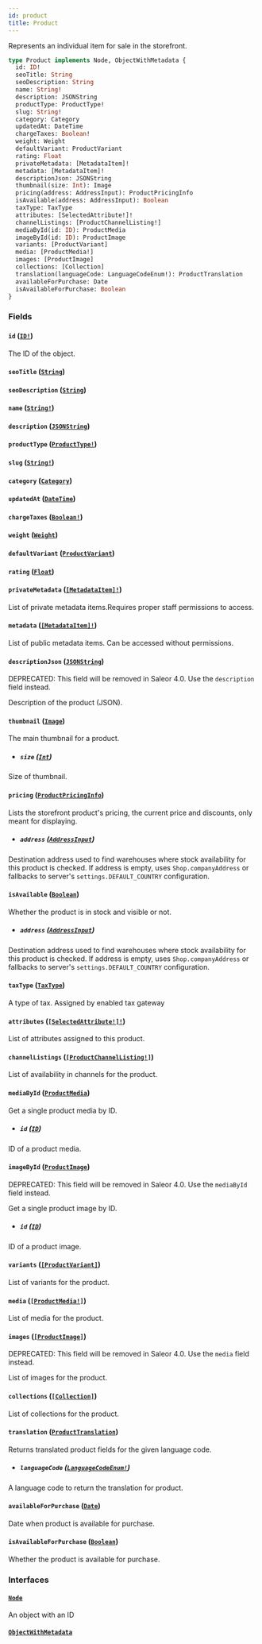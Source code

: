 ```yaml
---
id: product
title: Product
---
```


Represents an individual item for sale in the storefront.

```graphql
type Product implements Node, ObjectWithMetadata {
  id: ID!
  seoTitle: String
  seoDescription: String
  name: String!
  description: JSONString
  productType: ProductType!
  slug: String!
  category: Category
  updatedAt: DateTime
  chargeTaxes: Boolean!
  weight: Weight
  defaultVariant: ProductVariant
  rating: Float
  privateMetadata: [MetadataItem]!
  metadata: [MetadataItem]!
  descriptionJson: JSONString
  thumbnail(size: Int): Image
  pricing(address: AddressInput): ProductPricingInfo
  isAvailable(address: AddressInput): Boolean
  taxType: TaxType
  attributes: [SelectedAttribute!]!
  channelListings: [ProductChannelListing!]
  mediaById(id: ID): ProductMedia
  imageById(id: ID): ProductImage
  variants: [ProductVariant]
  media: [ProductMedia!]
  images: [ProductImage]
  collections: [Collection]
  translation(languageCode: LanguageCodeEnum!): ProductTranslation
  availableForPurchase: Date
  isAvailableForPurchase: Boolean
}
```

### Fields

#### `id` ([`ID!`](/developer/api-reference/scalars/id))

The ID of the object.

#### `seoTitle` ([`String`](/developer/api-reference/scalars/string))

#### `seoDescription` ([`String`](/developer/api-reference/scalars/string))

#### `name` ([`String!`](/developer/api-reference/scalars/string))

#### `description` ([`JSONString`](/developer/api-reference/scalars/json-string))

#### `productType` ([`ProductType!`](/developer/api-reference/objects/product-type))

#### `slug` ([`String!`](/developer/api-reference/scalars/string))

#### `category` ([`Category`](/developer/api-reference/objects/category))

#### `updatedAt` ([`DateTime`](/developer/api-reference/scalars/date-time))

#### `chargeTaxes` ([`Boolean!`](/developer/api-reference/scalars/boolean))

#### `weight` ([`Weight`](/developer/api-reference/objects/weight))

#### `defaultVariant` ([`ProductVariant`](/developer/api-reference/objects/product-variant))

#### `rating` ([`Float`](/developer/api-reference/scalars/float))

#### `privateMetadata` ([`[MetadataItem]!`](/developer/api-reference/objects/metadata-item))

List of private metadata items.Requires proper staff permissions to access.

#### `metadata` ([`[MetadataItem]!`](/developer/api-reference/objects/metadata-item))

List of public metadata items. Can be accessed without permissions.

#### `descriptionJson` ([`JSONString`](/developer/api-reference/scalars/json-string))

<span class="badge badge--warning">DEPRECATED: This field will be removed in Saleor 4.0. Use the `description` field instead.</span>

Description of the product (JSON).

#### `thumbnail` ([`Image`](/developer/api-reference/objects/image))

The main thumbnail for a product.

- ##### `size` ([`Int`](/developer/api-reference/scalars/int))

Size of thumbnail.

#### `pricing` ([`ProductPricingInfo`](/developer/api-reference/objects/product-pricing-info))

Lists the storefront product's pricing, the current price and discounts, only meant for displaying.

- ##### `address` ([`AddressInput`](/developer/api-reference/inputs/address-input))

Destination address used to find warehouses where stock availability for this product is checked. If address is empty, uses `Shop.companyAddress` or fallbacks to server's `settings.DEFAULT_COUNTRY` configuration.

#### `isAvailable` ([`Boolean`](/developer/api-reference/scalars/boolean))

Whether the product is in stock and visible or not.

- ##### `address` ([`AddressInput`](/developer/api-reference/inputs/address-input))

Destination address used to find warehouses where stock availability for this product is checked. If address is empty, uses `Shop.companyAddress` or fallbacks to server's `settings.DEFAULT_COUNTRY` configuration.

#### `taxType` ([`TaxType`](/developer/api-reference/objects/tax-type))

A type of tax. Assigned by enabled tax gateway

#### `attributes` ([`[SelectedAttribute!]!`](/developer/api-reference/objects/selected-attribute))

List of attributes assigned to this product.

#### `channelListings` ([`[ProductChannelListing!]`](/developer/api-reference/objects/product-channel-listing))

List of availability in channels for the product.

#### `mediaById` ([`ProductMedia`](/developer/api-reference/objects/product-media))

Get a single product media by ID.

- ##### `id` ([`ID`](/developer/api-reference/scalars/id))

ID of a product media.

#### `imageById` ([`ProductImage`](/developer/api-reference/objects/product-image))

<span class="badge badge--warning">DEPRECATED: This field will be removed in Saleor 4.0. Use the `mediaById` field instead.</span>

Get a single product image by ID.

- ##### `id` ([`ID`](/developer/api-reference/scalars/id))

ID of a product image.

#### `variants` ([`[ProductVariant]`](/developer/api-reference/objects/product-variant))

List of variants for the product.

#### `media` ([`[ProductMedia!]`](/developer/api-reference/objects/product-media))

List of media for the product.

#### `images` ([`[ProductImage]`](/developer/api-reference/objects/product-image))

<span class="badge badge--warning">DEPRECATED: This field will be removed in Saleor 4.0. Use the `media` field instead.</span>

List of images for the product.

#### `collections` ([`[Collection]`](/developer/api-reference/objects/collection))

List of collections for the product.

#### `translation` ([`ProductTranslation`](/developer/api-reference/objects/product-translation))

Returns translated product fields for the given language code.

- ##### `languageCode` ([`LanguageCodeEnum!`](/developer/api-reference/enums/language-code-enum))

A language code to return the translation for product.

#### `availableForPurchase` ([`Date`](/developer/api-reference/scalars/date))

Date when product is available for purchase.

#### `isAvailableForPurchase` ([`Boolean`](/developer/api-reference/scalars/boolean))

Whether the product is available for purchase.

### Interfaces

#### [`Node`](/developer/api-reference/interfaces/node)

An object with an ID

#### [`ObjectWithMetadata`](/developer/api-reference/interfaces/object-with-metadata)
